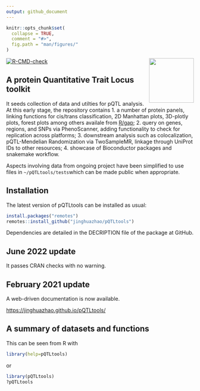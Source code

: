 ```yaml
---
output: github_document
---
```


```r
knitr::opts_chunk$set(
  collapse = TRUE,
  comment = "#>",
  fig.path = "man/figures/"
)
```

<img src="man/figures/logo.svg" align="right" alt="" width="120" />

[![R-CMD-check](https://github.com/jinghuazhao/pQTLtools/actions/workflows/R-CMD-check.yaml/badge.svg)](https://github.com/jinghuazhao/pQTLtools/actions/workflows/R-CMD-check.yaml)

## A protein Quantitative Trait Locus toolkit

It seeds collection of data and utilties for pQTL analysis. At this
early stage, the repository contains 1. a number of protein panels,
linking functions for cis/trans classification, 2D Manhattan plots,
3D-plotly plots, forest plots among others availale from
[R/gap](https://github.com/jinghuazhao/R/tree/master/gap);
2. query on genes, regions, and SNPs via PhenoScanner, adding
functionality to check for replication across platforms; 3. downstream
analysis such as colocalization, pQTL-Mendelian Randomization via
TwoSampleMR, linkage through UniProt IDs to other resources; 4. showcase
of Bioconductor packages and snakemake workflow.

Aspects involving data from ongoing project have been simplified to use
files in `~/pQTLtools/tests`which can be made public when appropriate.

## Installation

The latest version of pQTLtools can be installed as usual:

```r
install.packages("remotes")
remotes::install_github("jinghuazhao/pQTLtools")
```

Dependencies are detailed in the DECRIPTION file of the package at GitHub.

## June 2022 update

It passes CRAN checks with no warning.

## February 2021 update 

A web-driven documentation is now available.

[https://jinghuazhao.github.io/pQTLtools/](https://jinghuazhao.github.io/pQTLtools/)

## A summary of datasets and functions

This can be seen from R with

```r
library(help=pQTLtools)
```

or

```r
library(pQTLtools)
?pQTLtools
```
